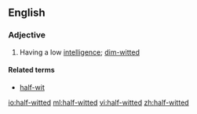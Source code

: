 ==English==

===Adjective===
{{en-adj|-|pos=[[half]]-[[witted]]}}

# Having a low [[intelligence]]; [[dim-witted]]

====Related terms====
*[[half-wit]]

[[io:half-witted]]
[[ml:half-witted]]
[[vi:half-witted]]
[[zh:half-witted]]